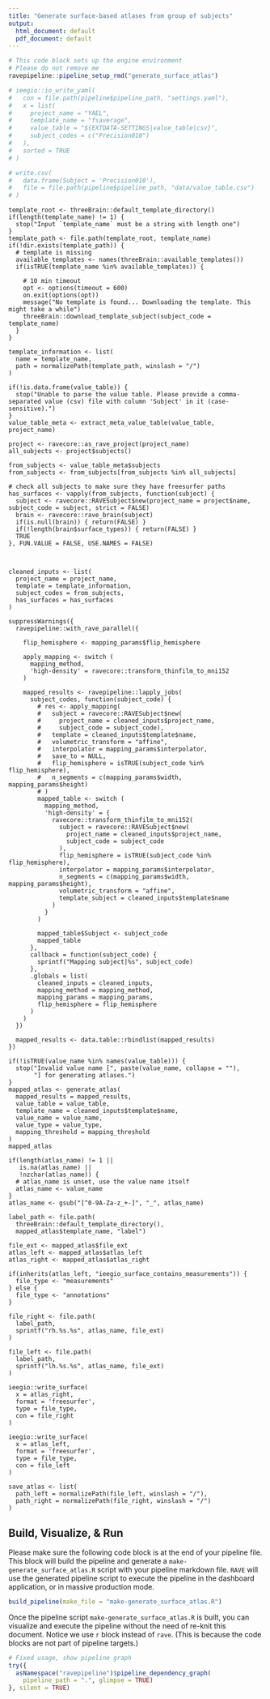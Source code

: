 ```yaml
---
title: "Generate surface-based atlases from group of subjects"
output:
  html_document: default
  pdf_document: default
---
```


```r
# This code block sets up the engine environment
# Please do not remove me
ravepipeline::pipeline_setup_rmd("generate_surface_atlas")

# ieegio::io_write_yaml(
#   con = file.path(pipeline$pipeline_path, "settings.yaml"),
#   x = list(
#     project_name = "YAEL",
#     template_name = "fsaverage",
#     value_table = "${EXTDATA-SETTINGS|value_table|csv}",
#     subject_codes = c("Precision010")
#   ),
#   sorted = TRUE
# )

# write.csv(
#   data.frame(Subject = 'Precision010'),
#   file = file.path(pipeline$pipeline_path, "data/value_table.csv")
# )

```

```rave
template_root <- threeBrain::default_template_directory()
if(length(template_name) != 1) {
  stop("Input `template_name` must be a string with length one")
}
template_path <- file.path(template_root, template_name)
if(!dir.exists(template_path)) {
  # template is missing
  available_templates <- names(threeBrain::available_templates())
  if(isTRUE(template_name %in% available_templates)) {
    
    # 10 min timeout
    opt <- options(timeout = 600)
    on.exit(options(opt))
    message("No template is found... Downloading the template. This might take a while")
    threeBrain::download_template_subject(subject_code = template_name)
  }
}

template_information <- list(
  name = template_name,
  path = normalizePath(template_path, winslash = "/")
)
```

```rave
if(!is.data.frame(value_table)) {
  stop("Unable to parse the value table. Please provide a comma-separated value (csv) file with column 'Subject' in it (case-sensitive).")
}
value_table_meta <- extract_meta_value_table(value_table, project_name)
```

```rave
project <- ravecore::as_rave_project(project_name)
all_subjects <- project$subjects()

from_subjects <- value_table_meta$subjects
from_subjects <- from_subjects[from_subjects %in% all_subjects]

# check all subjects to make sure they have freesurfer paths
has_surfaces <- vapply(from_subjects, function(subject) {
  subject <- ravecore::RAVESubject$new(project_name = project$name, subject_code = subject, strict = FALSE)
  brain <- ravecore::rave_brain(subject)
  if(is.null(brain)) { return(FALSE) }
  if(!length(brain$surface_types)) { return(FALSE) }
  TRUE
}, FUN.VALUE = FALSE, USE.NAMES = FALSE)



cleaned_inputs <- list(
  project_name = project_name,
  template = template_information,
  subject_codes = from_subjects,
  has_surfaces = has_surfaces
)
```

```rave
suppressWarnings({
  ravepipeline::with_rave_parallel({
    
    flip_hemisphere <- mapping_params$flip_hemisphere
    
    apply_mapping <- switch (
      mapping_method,
      'high-density' = ravecore::transform_thinfilm_to_mni152
    )
    
    mapped_results <- ravepipeline::lapply_jobs(
      subject_codes, function(subject_code) {
        # res <- apply_mapping(
        #   subject = ravecore::RAVESubject$new(
        #     project_name = cleaned_inputs$project_name,
        #     subject_code = subject_code), 
        #   template = cleaned_inputs$template$name,
        #   volumetric_transform = "affine",
        #   interpolator = mapping_params$interpolator,
        #   save_to = NULL,
        #   flip_hemisphere = isTRUE(subject_code %in% flip_hemisphere),
        #   n_segments = c(mapping_params$width, mapping_params$height)
        # )
        mapped_table <- switch (
          mapping_method,
          'high-density' = {
            ravecore::transform_thinfilm_to_mni152(
              subject = ravecore::RAVESubject$new(
                project_name = cleaned_inputs$project_name,
                subject_code = subject_code
              ),
              flip_hemisphere = isTRUE(subject_code %in% flip_hemisphere),
              interpolator = mapping_params$interpolator,
              n_segments = c(mapping_params$width, mapping_params$height),
              volumetric_transform = "affine",
              template_subject = cleaned_inputs$template$name
            )
          }
        )
        
        mapped_table$Subject <- subject_code
        mapped_table
      },
      callback = function(subject_code) {
        sprintf("Mapping subject|%s", subject_code)
      },
      .globals = list(
        cleaned_inputs = cleaned_inputs,
        mapping_method = mapping_method,
        mapping_params = mapping_params,
        flip_hemisphere = flip_hemisphere
      )
    )
  })
  
  mapped_results <- data.table::rbindlist(mapped_results)
})

```

```rave
if(!isTRUE(value_name %in% names(value_table))) {
  stop("Invalid value name [", paste(value_name, collapse = ""),
       "] for generating atlases.")
}
mapped_atlas <- generate_atlas(
  mapped_results = mapped_results,
  value_table = value_table,
  template_name = cleaned_inputs$template$name,
  value_name = value_name,
  value_type = value_type,
  mapping_threshold = mapping_threshold
)
mapped_atlas
```

```rave
if(length(atlas_name) != 1 || 
   is.na(atlas_name) || 
   !nzchar(atlas_name)) {
  # atlas_name is unset, use the value name itself
  atlas_name <- value_name
}
atlas_name <- gsub("[^0-9A-Za-z_+-]", "_", atlas_name)

label_path <- file.path(
  threeBrain::default_template_directory(),
  mapped_atlas$template_name, "label")

file_ext <- mapped_atlas$file_ext
atlas_left <- mapped_atlas$atlas_left
atlas_right <- mapped_atlas$atlas_right

if(inherits(atlas_left, "ieegio_surface_contains_measurements")) {
  file_type <- "measurements"
} else {
  file_type <- "annotations"
}

file_right <- file.path(
  label_path,
  sprintf("rh.%s.%s", atlas_name, file_ext)
)

file_left <- file.path(
  label_path,
  sprintf("lh.%s.%s", atlas_name, file_ext)
)

ieegio::write_surface(
  x = atlas_right,
  format = 'freesurfer',
  type = file_type,
  con = file_right
)

ieegio::write_surface(
  x = atlas_left,
  format = 'freesurfer',
  type = file_type,
  con = file_left
)

save_atlas <- list(
  path_left = normalizePath(file_left, winslash = "/"),
  path_right = normalizePath(file_right, winslash = "/")
)
```

## Build, Visualize, & Run

Please make sure the following code block is at the end of your pipeline file. This block will build the pipeline and generate a `make-generate_surface_atlas.R` script with your pipeline markdown file. `RAVE` will use the generated pipeline script to execute the pipeline in the dashboard application, or in massive production mode.

```r
build_pipeline(make_file = "make-generate_surface_atlas.R")
```


Once the pipeline script `make-generate_surface_atlas.R` is built, you can visualize and execute the pipeline without the need of re-knit this document. Notice we use `r` block instead of `rave`. (This is because the code blocks are not part of pipeline targets.)

```r
# Fixed usage, show pipeline graph
try({
  asNamespace("ravepipeline")$pipeline_dependency_graph(
    pipeline_path = ".", glimpse = TRUE)
}, silent = TRUE)
```



